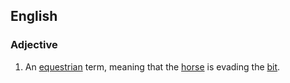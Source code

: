 ==English==

===Adjective===
{{infl|en|adjective|head=[[behind]] the [[bit]]}}

# {{idiom|equine}} An [[equestrian]] term, meaning that the [[horse]] is evading the [[bit]].
